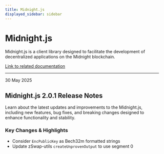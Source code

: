 ```yaml
---
title: Midnight.js
displayed_sidebar: sidebar
---
```


# Midnight.js

Midnight.js is a client library designed to facilitate the development of decentralized applications on the Midnight blockchain.

[Link to related documentation](../../develop/reference/midnight-api/midnight-js/packages)

---

<div 
  style={{
    marginTop: '0',
    fontSize: '1rem',
    fontWeight: 'normal',
    marginBottom: '0.5rem'
  }}
>
  30 May 2025
</div>

## Midnight.js 2.0.1 Release Notes

Learn about the latest updates and improvements to the Midnight.js, including new features, bug fixes, and breaking changes designed to enhance functionality and stability.

### Key Changes & Highlights

- Consider `EncPublicKey` as Bech32m formatted strings
- Update zSwap-utils `createUnprovenOutput` to use segment 0